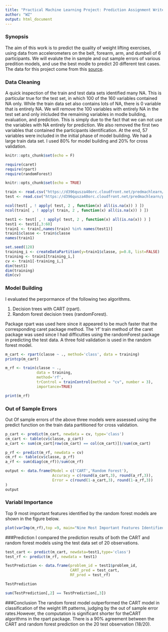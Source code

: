 ```yaml
---
title: "Practical Machine Learning Project: Prediction Assignment Writeup"
author: "WZ"
output: html_document
---
```


### Synopsis
The aim of this work is to predict the quality of weight lifting exercises, using data from accelerometers on the belt, forearm, arm, and dumbell of 6 participants. We will evalute the in sample and out sample errors of various predition models, and use the best modle to predict 20 different test cases.
The data for this project come from this [source](http://groupware.les.inf.puc-rio.br/har).

### Data Cleaning
A quick inspection of the train and test data sets identified many NA.  This is particular true for the test set, in which 100 of the 160 variables contained NA only.  While the train data set also contains lots of NA, there is 0 variable that is entirely NA.  We will remove the 100 variables with entirely NA  in the test set and only inlcluded the remaining variables in modle building, evaluation, and prediction. This is simply due to the fact that we can not use the variables with NA entirely for prediction. We also removed the first two variables that contained the participants identification. At the end, 57 variables were included in the initial phase of model building.
We had a large train data set.  I used 80% for model building and 20% for cross validation.

```r
knitr::opts_chunk$set(echo = F)
```

```r
require(caret)
require(rpart)
require(randomForest)
```

```r
knitr::opts_chunk$set(echo = TRUE)
```

```r

train <- read.csv("https://d396qusza40orc.cloudfront.net/predmachlearn/pml-training.csv")
test <- read.csv("https://d396qusza40orc.cloudfront.net/predmachlearn/pml-testing.csv")

ncol(test[ , ! apply( test, 2 , function(x) all(is.na(x)) ) ])
ncol(train[ , ! apply( train, 2 , function(x) all(is.na(x)) ) ])

test1 <- test[ , ! apply( test, 2 , function(x) all(is.na(x)) ) ]
test1 <- test1[,3:60]
train1 <- train[,names(train) %in% names(test1)]
train1$classe <- train$classe
names(train1)

set.seed(128)
training_i <- createDataPartition(y=train1$classe, p=0.8, list=FALSE)
training <- train1[training_i,]
cv <- train1[-training_i,]
dim(test1)
dim(training)
dim(cv)

```
### Model Building
I evaluated the perpormance of the following two algorithms. 


1. Decision trees with CART (rpart).
2. Random forest decision trees (randomForest).

Package rpart was used here since it appeared to be much faster that the corresponding caret package method. The 'rf' train method of the caret package was used since I had difficulties using the randomForest package in predicting the test data. A three fold validation is used in the random forest model.

```r
m_cart <- rpart(classe ~ ., method='class', data = training)
printcp(m_cart)

m_rf <- train(classe ~ ., 
              data = training,
              method='rf',
              trControl = trainControl(method = "cv", number = 3),
              importance=TRUE)

print(m_rf)

```
### Out of Sample Errors
Out Of sample errors of the above three models were assessed using the predict function on the train data partitioned for cross validation.


```r

p_cart <- predict(m_cart, newdata = cv, type='class')
cm_cart <- table(cv$classe, p_cart)
a_cart <- sum(cm_cart[row(cm_cart) == col(cm_cart)])/sum(cm_cart)

p_rf <- predict(m_rf, newdata = cv)
cm_rf <- table(cv$classe, p_rf)
a_rf <- sum(diag(cm_rf))/sum(cm_rf)

output <- data.frame(Model = c('CART','Random Forest'),
                     Accuracy = c(round(a_cart,3), round(a_rf,3)),
                     Error = c(round(1-a_cart,3), round(1-a_rf,3))
)
output

```
### Variabl Importance 
Top 9 most important features identified by the random forest models are shown in the figure below.


```r
plot(varImp(m_rf),top =9, main="Nine Most Important Features Identified by the RF Algorithm")
```

###Prediction
I compared the prediction results of both the CART and random forest models using the test data set of 20 observations.

```r
test_cart <- predict(m_cart, newdata=test1,type='class')
test_rf <- predict(m_rf, newdata = test1)

TestPrediction <- data.frame(problem_id = test1$problem_id,
                             CART_pred = test_cart,
                             RF_pred = test_rf)

TestPrediction

sum(TestPrediction[,2] == TestPrediction[,3])

```
###Conclusion
The random forest model outperformed the CART model in classification of the weight lift patterns, judging by the out of sample error rates.However, the computation is significant shorter for theCART algorithms in the rpart package. There is a 90% agreement between the CART and random forest prediction on the 20 test observation (18/20).


